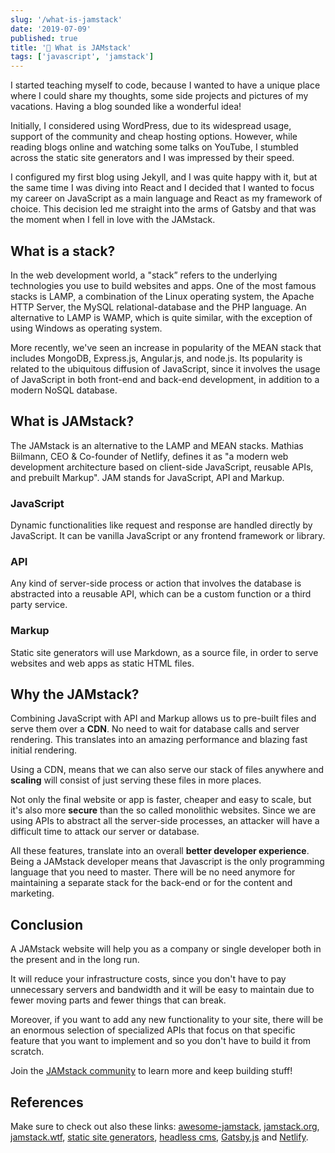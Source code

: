 ```yaml
---
slug: '/what-is-jamstack'
date: '2019-07-09'
published: true
title: '🍯 What is JAMstack'
tags: ['javascript', 'jamstack']
---
```


I started teaching myself to code, because I wanted to have a unique place where I could share my thoughts, some side projects and pictures of my vacations. Having a blog sounded like a wonderful idea!

Initially, I considered using WordPress, due to its widespread usage, support of the community and cheap hosting options.
However, while reading blogs online and watching some talks on YouTube, I stumbled across the static site generators and I was impressed by their speed.

I configured my first blog using Jekyll, and I was quite happy with it, but at the same time I was diving into React and I decided that I wanted to focus my career on JavaScript as a main language and React as my framework of choice.
This decision led me straight into the arms of Gatsby and that was the moment when I fell in love with the JAMstack.

## What is a stack?

In the web development world, a "stack” refers to the underlying technologies you use to build websites and apps.
One of the most famous stacks is LAMP, a combination of the Linux operating system, the Apache HTTP Server, the MySQL relational-database and the PHP language.
An alternative to LAMP is WAMP, which is quite similar, with the exception of using Windows as operating system.

More recently, we've seen an increase in popularity of the MEAN stack that includes MongoDB, Express.js, Angular.js, and node.js. Its popularity is related to the ubiquitous diffusion of JavaScript, since it involves the usage of JavaScript in both front-end and back-end development, in addition to a modern NoSQL database.

## What is JAMstack?

The JAMstack is an alternative to the LAMP and MEAN stacks. Mathias Biilmann, CEO & Co-founder of Netlify, defines it as "a modern web development architecture based on client-side JavaScript, reusable APIs, and prebuilt Markup". JAM stands for JavaScript, API and Markup.

### JavaScript

Dynamic functionalities like request and response are handled directly by JavaScript. It can be vanilla JavaScript or any frontend framework or library.

### API

Any kind of server-side process or action that involves the database is abstracted into a reusable API, which can be a custom function or a third party service.

### Markup

Static site generators will use Markdown, as a source file, in order to serve websites and web apps as static HTML files.

## Why the JAMstack?

Combining JavaScript with API and Markup allows us to pre-built files and serve them over a **CDN**. No need to wait for database calls and server rendering. This translates into an amazing performance and blazing fast initial rendering.

Using a CDN, means that we can also serve our stack of files anywhere and **scaling** will consist of just serving these files in more places.

Not only the final website or app is faster, cheaper and easy to scale, but it's also more **secure** than the so called monolithic websites. Since we are using APIs to abstract all the server-side processes, an attacker will have a difficult time to attack our server or database.

All these features, translate into an overall **better developer experience**. Being a JAMstack developer means that Javascript is the only programming language that you need to master. There will be no need anymore for maintaining a separate stack for the back-end or for the content and marketing.

## Conclusion

A JAMstack website will help you as a company or single developer both in the present and in the long run.

It will reduce your infrastructure costs, since you don't have to pay unnecessary servers and bandwidth and it will be easy to maintain due to fewer moving parts and fewer things that can break.

Moreover, if you want to add any new functionality to your site, there will be an enormous selection of specialized APIs that focus on that specific feature that you want to implement and so you don't have to build it from scratch.

Join the <a href='https://jamstack.org/community' target='_blank'>JAMstack community</a> to learn more and keep building stuff!

## References

Make sure to check out also these links: <a href='https://github.com/automata/awesome-jamstack' target='_blank'>awesome-jamstack</a>, <a href='https://jamstack.org' target='_blank'>jamstack.org</a>, <a href='https://jamstack.wtf' target='_blank'>jamstack.wtf</a>, <a href='https://www.staticgen.com' target='_blank'>static site generators</a>, <a href='https://headlesscms.org' target='_blank'>headless cms</a>, <a href='https://www.gatsbyjs.org' target='_blank'>Gatsby.js</a> and <a href='https://www.netlify.com' target='_blank'>Netlify</a>.
